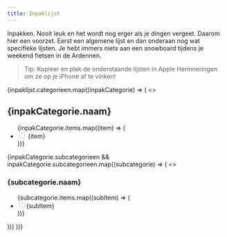 ```yaml
---
title: Inpaklijst
---
```



Inpakken. Nooit leuk en het wordt nog erger als je dingen vergeet. Daarom hier een voorzet. Eerst een algemene lijst en dan onderaan nog wat specifieke lijsten. Je hebt immers niets aan een snowboard tijdens je weekend fietsen in de Ardennen.

> Tip: Kopieer en plak de onderstaande lijsten in Apple Herinneringen om ze op je iPhone af te vinken!

{inpaklijst.categorieen.map((inpakCategorie) => (
<>
<h2 id={inpakCategorie.naam}>{inpakCategorie.naam}</h2>
<ul>
{inpakCategorie.items.map((item) => (
<li class="task-list-item"> <input type="checkbox"  disabled="disabled" /> {item} </li>
))}
</ul>
{inpakCategorie.subcategorieen && inpakCategorie.subcategorieen.map((subcategorie) => (
<>
<h3>{subcategorie.naam}</h3>
<ul>
{subcategorie.items.map((subItem) => (
<li class="task-list-item"> <input type="checkbox"  disabled="disabled" />{subItem}</li>
))}
</ul>
</>
))}
</>
))}
